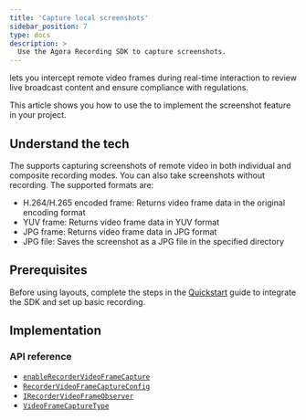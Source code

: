 ```yaml
---
title: 'Capture local screenshots'
sidebar_position: 7
type: docs
description: >
  Use the Agora Recording SDK to capture screenshots.
---
```



<Vpd k="NAME" /> lets you intercept remote video frames during real-time interaction to review live broadcast content and ensure compliance with regulations.

This article shows you how to use the <Vpd k="SDK" /> to implement the screenshot feature in your project.

## Understand the tech

The <Vpd k="SDK" /> supports capturing screenshots of remote video in both individual and composite recording modes. You can also take screenshots without recording. The supported formats are:

- H.264/H.265 encoded frame: Returns video frame data in the original encoding format
- YUV frame: Returns video frame data in YUV format
- JPG frame: Returns video frame data in JPG format
- JPG file: Saves the screenshot as a JPG file in the specified directory

## Prerequisites

Before using layouts, complete the steps in the [Quickstart](/on-premise-recording/get-started/quickstart) guide to integrate the SDK and set up basic recording.

## Implementation

<Implementation />

### API reference

- [`enableRecorderVideoFrameCapture`](/on-premise-recording/reference/api-reference#enablerecordervideoframecapture)
- [`RecorderVideoFrameCaptureConfig`](/on-premise-recording/reference/api-reference#recordervideoframecaptureconfig)
- [`IRecorderVideoFrameObserver`](/on-premise-recording/reference/api-reference#irecordervideoframeobserver)
- [`VideoFrameCaptureType`](/on-premise-recording/reference/api-reference#videoframecapturetype)